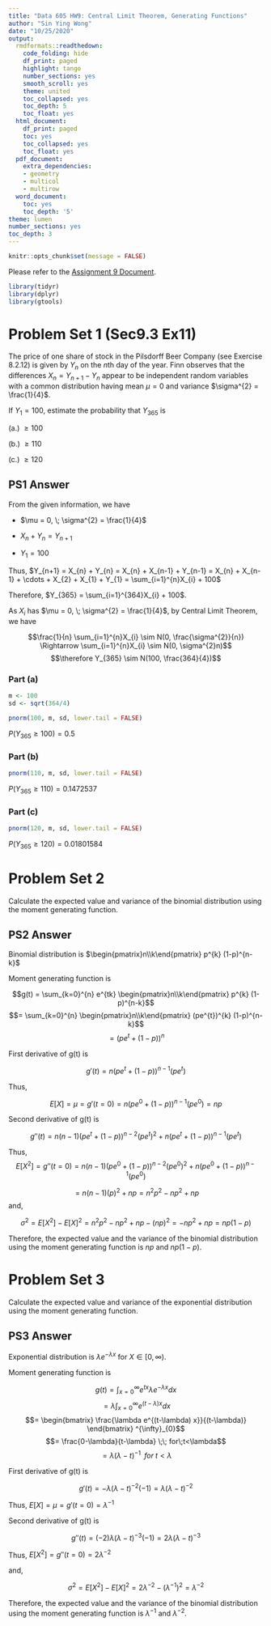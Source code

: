 ---
title: "Data 605 HW9: Central Limit Theorem, Generating Functions"
author: "Sin Ying Wong"
date: "10/25/2020"
output:
  rmdformats::readthedown:
    code_folding: hide
    df_print: paged
    highlight: tango
    number_sections: yes
    smooth_scroll: yes
    theme: united
    toc_collapsed: yes
    toc_depth: 5
    toc_float: yes
  html_document:
    df_print: paged
    toc: yes
    toc_collapsed: yes
    toc_float: yes
  pdf_document:
    extra_dependencies:
    - geometry
    - multicol
    - multirow
  word_document:
    toc: yes
    toc_depth: '5'
theme: lumen
number_sections: yes
toc_depth: 3
---

```{r setup, include=FALSE}
knitr::opts_chunk$set(message = FALSE)
```

Please refer to the [Assignment 9 Document](https://github.com/shirley-wong/Data-605/blob/master/Assignment9/hw9.pdf).

```{r libraries, message=FALSE, warning=FALSE}
library(tidyr)
library(dplyr)
library(gtools)
```

# Problem Set 1 (Sec9.3 Ex11)

The price of one share of stock in the Pilsdorff Beer Company (see Exercise 8.2.12) is given by $Y_{n}$ on the $n$th day of the year. Finn observes that the differences $X_{n} = Y_{n+1} − Y_{n}$ appear to be independent random variables with a common distribution having mean $μ = 0$ and variance $\sigma^{2} = \frac{1}{4}$. 

If $Y_{1} = 100$, estimate the probability that $Y_{365}$ is

(a.) $\geq 100$

(b.) $\geq 110$

(c.) $\geq 120$

## PS1 Answer

From the given information, we have

- $\mu = 0, \; \sigma^{2} = \frac{1}{4}$

- $X_{n} + Y_{n} = Y_{n+1}$

- $Y_{1} = 100$

Thus, $Y_{n+1} = X_{n} + Y_{n} = X_{n} + X_{n-1} + Y_{n-1} = X_{n} + X_{n-1} + \cdots + X_{2} + X_{1} + Y_{1} = \sum_{i=1}^{n}X_{i} + 100$

Therefore, $Y_{365} = \sum_{i=1}^{364}X_{i} + 100$.

As $X_{i}$ has $\mu = 0, \; \sigma^{2} = \frac{1}{4}$, by Central Limit Theorem, we have

$$\frac{1}{n} \sum_{i=1}^{n}X_{i} \sim N(0, \frac{\sigma^{2}}{n})  \Rightarrow  \sum_{i=1}^{n}X_{i} \sim N(0, \sigma^{2}n)$$
$$\therefore Y_{365} \sim N(100, \frac{364}{4})$$

### Part (a)

```{r 1a}
m <- 100
sd <- sqrt(364/4)

pnorm(100, m, sd, lower.tail = FALSE)
```

$P(Y_{365}\geq 100) = 0.5$

### Part (b)

```{r 1b}
pnorm(110, m, sd, lower.tail = FALSE)
```

$P(Y_{365}\geq 110) = 0.1472537$

### Part (c)

```{r 1c}
pnorm(120, m, sd, lower.tail = FALSE)
```

$P(Y_{365}\geq 120) = 0.01801584$


# Problem Set 2

Calculate the expected value and variance of the binomial distribution using the moment generating function.

## PS2 Answer

Binomial distribution is $\begin{pmatrix}n\\k\end{pmatrix} p^{k} (1-p)^{n-k}$

Moment generating function is

$$g(t) = \sum_{k=0}^{n} e^{tk} \begin{pmatrix}n\\k\end{pmatrix} p^{k} (1-p)^{n-k}$$
$$= \sum_{k=0}^{n} \begin{pmatrix}n\\k\end{pmatrix} (pe^{t})^{k} (1-p)^{n-k}$$
$$=(pe^{t}+(1-p))^{n}$$

First derivative of g(t) is

$$g'(t) = n(pe^{t}+(1-p))^{n-1}(pe^{t})$$

Thus, 

$$E[X] = \mu = g'(t=0) = n(pe^{0}+(1-p))^{n-1}(pe^{0}) = np$$

Second derivative of g(t) is

$$g''(t) = n(n-1)(pe^{t}+(1-p))^{n-2}(pe^{t})^{2}+n(pe^{t}+(1-p))^{n-1}(pe^{t})$$

Thus, 
$$E[X^{2}] = g''(t=0) = n(n-1)(pe^{0}+(1-p))^{n-2}(pe^{0})^{2}+n(pe^{0}+(1-p))^{n-1}(pe^{0})$$

$$= n(n-1)(p)^{2} + np = n^{2}p^{2}-np^{2}+np$$
and,

$$\sigma^{2} = E[X^{2}]-E[X]^{2} = n^{2}p^{2}-np^{2}+np - (np)^{2} = -np^{2}+np = np(1-p)$$

Therefore, the expected value and the variance of the binomial distribution using the moment generating function is $np$ and $np(1-p)$.


# Problem Set 3

Calculate the expected value and variance of the exponential distribution using the moment generating function.

## PS3 Answer

Exponential distribution is $\lambda e^{-\lambda x}$ for $X \in [0,\infty)$.

Moment generating function is

$$g(t) =\int_{x=0}^{\infty} e^{tx} \lambda e^{-\lambda x} dx$$
$$= \lambda  \int_{x=0}^{\infty} e^{(t-\lambda) x} dx$$
$$= \begin{bmatrix} \frac{\lambda  e^{(t-\lambda) x}}{(t-\lambda)} \end{bmatrix} ^{\infty}_{0}$$
$$= \frac{0-\lambda}{t-\lambda} \;\; for\;t<\lambda$$
$$= \lambda (\lambda-t)^{-1} \;\; for\;t<\lambda$$

First derivative of g(t) is

$$g'(t) = -\lambda(\lambda-t)^{-2}(-1)=\lambda(\lambda-t)^{-2}$$

Thus, $E[X] = \mu = g'(t=0) = \lambda^{-1}$

Second derivative of g(t) is

$$g''(t) = (-2)\lambda(\lambda-t)^{-3}(-1) = 2\lambda(\lambda-t)^{-3}$$

Thus, $E[X^{2}] = g''(t=0) = 2\lambda^{-2}$

and,

$$\sigma^{2} = E[X^{2}]-E[X]^{2} = 2\lambda^{-2} - (\lambda^{-1})^{2} = \lambda^{-2}$$

Therefore, the expected value and the variance of the binomial distribution using the moment generating function is $\lambda^{-1}$ and $\lambda^{-2}$.














